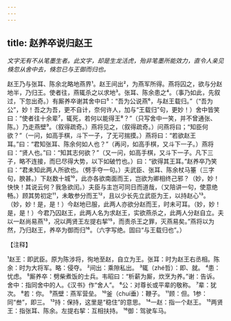 ```yaml
---
---
---
```

title: 赵养卒说归赵王
---



*文字无有不从笔墨生者。此文字，却是生龙活虎，殆非笔墨所能效力，直令人亲见倏忽从舍中去，倏忽已与王御而归也。*

赵王乃与张耳、陈余北略地燕界¹。赵王间出²，为燕军所得。燕将囚之，欲与分赵地半，乃归王。使者往，燕辄杀之以求地³。张耳、陈余患之⁴。（事乃如此，先叙过，下忽出奇。）有厮养卒谢其舍中曰⁵：“吾为公说燕⁶，与赵王载归。”（“吾为公”，妙！吾之为吾，更不自计，奈何许人，加与“王载归”句，更妙！）舍中皆笑曰：“使者往十余辈⁷，辄死，若何以能得王⁸？”（只写舍中一笑，并不曾通张、陈。）乃走燕壁⁹。（叙得疏奇。）燕将见之，（叙得疏奇。）问燕将曰；“知臣何欲？”（一问，如高手棋，斗下一子，了无可揣摸。）燕将曰：“若欲赵王耳。”曰：“君知张耳、陈余何如人也？”（再问，如高手棋，又斗下一子。）燕将曰：“贤人也。”曰：“知其志何欲？”（又一问，如高手棋，又斗下一子。凡下三子，略不连接，而巳尽得大势，以下如破竹也。）曰：“欲得其王耳。”赵养卒乃笑曰：“君未知此两人所欲也。（劈手夺一句。）夫武臣、张耳、陈余杖马箠（三字句，腴甚。）下赵数十城¹⁰，此亦各欲南面而王，岂欲为卿相终己邪？（妙，妙！快快！其说云何？我急欲闰。）夫臣与主岂可同日而道哉，（又陪讲一句，使意绝畅。）顾其势初定¹¹，未敢参分而王¹²，且以少长先立武臣为王，以持赵心¹³。（妙，妙！是，是！）今赵地已服，此两人亦欲分赵而王，时未可耳。（妙，妙！是，是！）今君乃囚赵王，此两人名为求赵王，实欲燕杀之，此两人分赵自立。夫以一赵尚易燕¹³，况以两贤王左提右挈¹⁵，而责杀王之罪，灭燕易矣。”燕将以为然，乃归赵王，养卒为御而归¹⁶。（六字写绝。固曰“与王载归也”。）

【注释】

¹赵王：即武臣。原为陈涉将，徇地至赵，自立为王。张耳：时为赵王右丞相。陈余：时为大将军。略：侵夺。
²间出：乘隙私出。
³辄（zhé哲）：即、就。
⁴患：忧虑。
⁵厮养卒：劈柴煮饭的士兵。韦昭曰：“析薪为厮，炊烹为养。”谢：告诉。舍中：指同舍中的人。《汉书》作“舍人”。
⁶公：对尊长或平辈的敬称。
⁷辈：犹次。
⁸若：你。
⁹燕壁：燕军营垒。
¹⁰釜（chuí垂）：鞭子。
¹¹顾：但。1参：同“叁”，即三。
¹³持：保持，这里是“稳住”的意思。
¹⁴一赵：指一个赵王。
¹⁵两贤王：指张耳、陈余。左提右挈：互相扶持。
¹⁶御：驾驶车马。